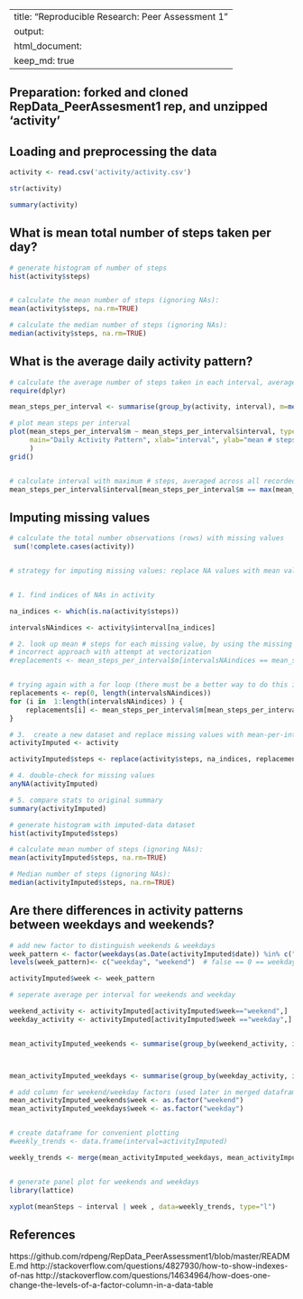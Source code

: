 
---
title: "Reproducible Research: Peer Assessment 1"
output: 
  html_document:
    keep_md: true
---

## Preparation: forked and cloned RepData_PeerAssesment1 rep, and unzipped 'activity'

## Loading and preprocessing the data

```r
activity <- read.csv('activity/activity.csv')

str(activity)

summary(activity)


```



## What is mean total number of steps taken per day?

<!-- "For this part of the assignment, you can ignore the missing values in the dataset."[https://github.com/rdpeng/RepData_PeerAssessment1/blob/master/README.md]


### "Make a histogram of the total number of steps taken each day"[https://github.com/rdpeng/RepData_PeerAssessment1/blob/master/README.md]

###Calculate and report the mean and median total number of steps taken per day
 -->   
    
```r
# generate histogram of number of steps
hist(activity$steps)


# calculate the mean number of steps (ignoring NAs):
mean(activity$steps, na.rm=TRUE)

# calculate the median number of steps (ignoring NAs):
median(activity$steps, na.rm=TRUE)
```


<!-- quoted from assignment
    Make a time series plot (i.e. type = "l") of the 5-minute interval (x-axis) and the average number of steps taken, averaged across all days (y-axis)

    Which 5-minute interval, on average across all the days in the dataset, contains the maximum number of steps? -->

## What is the average daily activity pattern?
```r

# calculate the average number of steps taken in each interval, averaged across all recorded days
require(dplyr)

mean_steps_per_interval <- summarise(group_by(activity, interval), m=mean(steps, na.rm=TRUE))

# plot mean steps per interval
plot(mean_steps_per_interval$m ~ mean_steps_per_interval$interval, type="l",
     main="Daily Activity Pattern", xlab="interval", ylab="mean # steps (across all days)"
     )
grid()


# calculate interval with maximum # steps, averaged across all recorded days
mean_steps_per_interval$interval[mean_steps_per_interval$m == max(mean_steps_per_interval$m, na.rm=TRUE)]

```

## Imputing missing values


```r


# calculate the total number observations (rows) with missing values
 sum(!complete.cases(activity))


# strategy for imputing missing values: replace NA values with mean value for that interval


# 1. find indices of NAs in activity

na_indices <- which(is.na(activity$steps))

intervalsNAindices <- activity$interval[na_indices]

# 2. look up mean # steps for each missing value, by using the missing value's interval number
# incorrect approach with attempt at vectorization
#replacements <- mean_steps_per_interval$m[intervalsNAindices == mean_steps_per_interval$interval]


# trying again with a for loop (there must be a better way to do this in R, any suggestions?)
replacements <- rep(0, length(intervalsNAindices))
for (i in  1:length(intervalsNAindices) ) {
    replacements[i] <- mean_steps_per_interval$m[mean_steps_per_interval$interval == intervalsNAindices[i]]
}

# 3.  create a new dataset and replace missing values with mean-per-interval values
activityImputed <- activity

activityImputed$steps <- replace(activity$steps, na_indices, replacements)

# 4. double-check for missing values
anyNA(activityImputed)

# 5. compare stats to original summary
summary(activityImputed)
```

   
```r
# generate histogram with imputed-data dataset
hist(activityImputed$steps)

# calculate mean number of steps (ignoring NAs):
mean(activityImputed$steps, na.rm=TRUE)

# Median number of steps (ignoring NAs):
median(activityImputed$steps, na.rm=TRUE)
```

## Are there differences in activity patterns between weekdays and weekends?
```r
# add new factor to distinguish weekends & weekdays
week_pattern <- factor(weekdays(as.Date(activityImputed$date)) %in% c("Saturday", "Sunday"))
levels(week_pattern)<- c("weekday", "weekend")  # false == 0 == weekday; true == 1 == weekend

activityImputed$week <- week_pattern

# seperate average per interval for weekends and weekday 

weekend_activity <- activityImputed[activityImputed$week=="weekend",]
weekday_activity <- activityImputed[activityImputed$week =="weekday",]


mean_activityImputed_weekends <- summarise(group_by(weekend_activity, interval), meanSteps=mean(steps))



mean_activityImputed_weekdays <- summarise(group_by(weekday_activity, interval), meanSteps=mean(steps))

# add column for weekend/weekday factors (used later in merged dataframe)
mean_activityImputed_weekends$week <- as.factor("weekend")
mean_activityImputed_weekdays$week <- as.factor("weekday")


# create dataframe for convenient plotting
#weekly_trends <- data.frame(interval=activityImputed)

weekly_trends <- merge(mean_activityImputed_weekdays, mean_activityImputed_weekends, all=TRUE)


# generate panel plot for weekends and weekdays
library(lattice)

xyplot(meanSteps ~ interval | week , data=weekly_trends, type="l")


```

## References
https://github.com/rdpeng/RepData_PeerAssessment1/blob/master/README.md
 http://stackoverflow.com/questions/4827930/how-to-show-indexes-of-nas
 http://stackoverflow.com/questions/14634964/how-does-one-change-the-levels-of-a-factor-column-in-a-data-table





